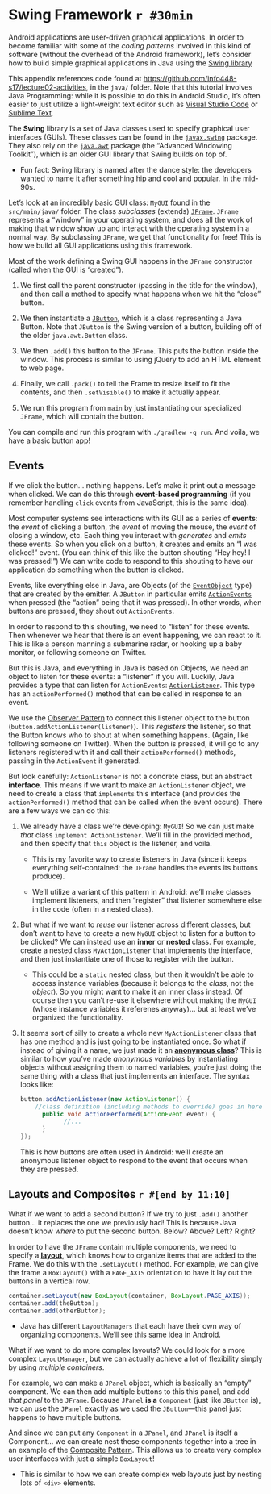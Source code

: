 # Swing Framework `r #30min` {#java-swing}
Android applications are user-driven graphical applications. In order to become familiar with some of the _coding patterns_ involved in this kind of software (without the overhead of the Android framework), let's consider how to build simple graphical applications in Java using the [Swing library](https://docs.oracle.com/javase/tutorial/uiswing/start/)

<p class="alert alert-info">This appendix references code found at <https://github.com/info448-s17/lecture02-activities>, in the `java/` folder. Note that this tutorial involves Java Programming: while it is possible to do this in Android Studio, it's often easier to just utilize a light-weight text editor such as [Visual Studio Code](https://code.visualstudio.com/) or [Sublime Text](https://www.sublimetext.com/).</p>

The **Swing** library is a set of Java classes used to specify graphical user interfaces (GUIs). These classes can be found in the [`javax.swing`](https://docs.oracle.com/javase/8/docs/api/javax/swing/package-summary.html) package. They also rely on the [`java.awt`](https://docs.oracle.com/javase/8/docs/api/java/awt/package-summary.html) package (the "Advanced Windowing Toolkit"), which is an older GUI library that Swing builds on top of.

- Fun fact: Swing library is named after the dance style: the developers wanted to name it after something hip and cool and popular. In the mid-90s.

Let's look at an incredibly basic GUI class: `MyGUI` found in the `src/main/java/` folder. The class _subclasses_ (extends) [`JFrame`](https://docs.oracle.com/javase/8/docs/api/javax/swing/JFrame.html). `JFrame` represents a "window" in your operating system, and does all the work of making that window show up and interact with the operating system in a normal way. By subclassing `JFrame`, we get that functionality for free! This is how we build all GUI applications using this framework.

Most of the work defining a Swing GUI happens in the `JFrame` constructor (called when the GUI is "created").

1. We first call the parent constructor (passing in the title for the window), and then call a method to specify what happens when we hit the "close" button.

2. We then instantiate a [`JButton`](https://docs.oracle.com/javase/8/docs/api/javax/swing/JButton.html), which is a class representing a Java Button. Note that `JButton` is the Swing version of a button, building off of the older `java.awt.Button` class.

3. We then `.add()` this button to the `JFrame`. This puts the button inside the window. This process is similar to using jQuery to add an HTML element to web page.

4. Finally, we call `.pack()` to tell the Frame to resize itself to fit the contents, and then `.setVisible()` to make it actually appear.

5. We run this program from `main` by just instantiating our specialized `JFrame`, which will contain the button.

You can compile and run this program with `./gradlew -q run`. And voila, we have a basic button app!

## Events
If we click the button... nothing happens. Let's make it print out a message when clicked. We can do this through **event-based programming** (if you remember handling `click` events from JavaScript, this is the same idea).

Most computer systems see interactions with its GUI as a series of **events**: the _event_ of clicking a button, the _event_ of moving the mouse, the _event_ of closing a window, etc. Each thing you interact with _generates_ and _emits_ these events. So when you click on a button, it creates and emits an "I was clicked!" event. (You can think of this like the button shouting "Hey hey! I was pressed!") We can write code to respond to this shouting to have our application do something when the button is clicked.

Events, like everything else in Java, are Objects (of the [`EventObject`](https://docs.oracle.com/javase/8/docs/api/java/util/EventObject.html) type) that are created by the emitter. A `JButton` in particular emits [`ActionEvents`](https://docs.oracle.com/javase/8/docs/api/java/awt/event/ActionEvent.html) when pressed (the "action" being that it was pressed). In other words, when buttons are pressed, they shout out `ActionEvents`.

In order to respond to this shouting, we need to "listen" for these events. Then whenever we hear that there is an event happening, we can react to it. This is like a person manning a submarine radar, or hooking up a baby monitor, or following someone on Twitter.

But this is Java, and everything in Java is based on Objects, we need an object to listen for these events: a "listener" if you will. Luckily, Java provides a type that can listen for `ActionEvents`: [`ActionListener`](https://docs.oracle.com/javase/8/docs/api/java/awt/event/ActionListener.html). This type has an `actionPerformed()` method that can be called in response to an event.

We use the [Observer Pattern](https://sourcemaking.com/design_patterns/observer) to connect this listener object to the button (`button.addActionListener(listener)`). This _registers_ the listener, so that the Button knows who to shout at when something happens. (Again, like following someone on Twitter). When the button is pressed, it will go to any listeners registered with it and call their `actionPerformed()` methods, passing in the `ActionEvent` it generated.

But look carefully: `ActionListener` is not a concrete class, but an abstract **interface**. This means if we want to make an `ActionListener` object, we need to create a class that `implements` this interface (and provides the `actionPerformed()` method that can be called when the event occurs). There are a few ways we can do this:

1. We already have a class we're developing: `MyGUI`! So we can just make _that_ class `implement ActionListener`. We'll fill in the provided method, and then specify that `this` object is the listener, and voila.

	- This is my favorite way to create listeners in Java (since it keeps everything self-contained: the `JFrame` handles the events its buttons produce).

	- We'll utilize a variant of this pattern in Android: we'll make classes implement listeners, and then "register" that listener somewhere else in the code (often in a nested class).

2. But what if we want to _reuse_ our listener across different classes, but don't want to have to create a new `MyGUI` object to listen for a button to be clicked? We can instead use an **inner** or **nested** class. For example, create a nested class `MyActionListener` that implements the interface, and then just instantiate one of those to register with the button.

	- This could be a `static` nested class, but then it wouldn't be able to access instance variables (because it belongs to the _class_, not the _object_). So you might want to make it an inner class instead. Of course then you can't re-use it elsewhere without making the `MyGUI` (whose instance variables it referenes anyway)... but at least we've organized the functionality.

3. It seems sort of silly to create a whole new `MyActionListener` class that has one method and is just going to be instantiated once. So what if instead of giving it a name, we just made it an [**anonymous class**](https://docs.oracle.com/javase/tutorial/java/javaOO/anonymousclasses.html)? This is similar to how you've made _anonymous variables_ by instantiating objects without assigning them to named variables, you're just doing the same thing with a class that just implements an interface. The syntax looks like:

	```java
	button.addActionListener(new ActionListener() {
	    //class definition (including methods to override) goes in here!
		  public void actionPerformed(ActionEvent event) {
			    //...
		  }
	});
	```

	This is how buttons are often used in Android: we'll create an anonymous listener object to respond to the event that occurs when they are pressed.


## Layouts and Composites `r #[end by 11:10]`
What if we want to add a second button? If we try to just `.add()` another button... it replaces the one we previously had! This is because Java doesn't know _where_ to put the second button. Below? Above? Left? Right?

In order to have the `JFrame` contain multiple components, we need to specify a [**layout**](https://docs.oracle.com/javase/8/docs/api/java/awt/LayoutManager.html), which knows how to organize items that are added to the Frame. We do this with the `.setLayout()` method. For example, we can give the frame a `BoxLayout()` with a `PAGE_AXIS` orientation to have it lay out the buttons in a vertical row.

```java
container.setLayout(new BoxLayout(container, BoxLayout.PAGE_AXIS));
container.add(theButton);
container.add(otherButton);
```

- Java has different `LayoutManagers` that each have their own way of organizing components. We'll see this same idea in Android.

What if we want to do more complex layouts? We could look for a more complex `LayoutManager`, but we can actually achieve a lot of flexibility simply by using _multiple containers_.

For example, we can make a `JPanel` object, which is basically an "empty" component. We can then add multiple buttons to this this panel, and add _that panel_ to the `JFrame`. Because `JPanel` **is a** `Component` (just like `JButton` is), we can use the `JPanel` exactly as we used the `JButton`&mdash;this panel just happens to have multiple buttons.

And since we can put any `Component` in a `JPanel`, and `JPanel` is itself a Component... we can create nest these components together into a tree in an example of the [Composite Pattern](http://www.oodesign.com/composite-pattern.html). This allows us to create very complex user interfaces with just a simple `BoxLayout`!

- This is similar to how we can create complex web layouts just by nesting lots of `<div>` elements.
